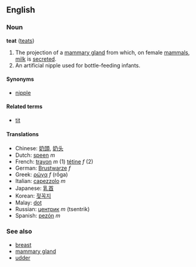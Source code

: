 ==English==
===Noun===
'''teat''' ([[teats]])

# The projection of a [[mammary gland]] from which, on female [[mammal]]s, [[milk]] is [[secrete]]d.
# An artificial nipple used for bottle-feeding infants.

====Synonyms====
*[[nipple]]

====Related terms====
*[[tit]]

====Translations====
*Chinese: [[奶頭]], [[奶头]]
*Dutch: [[speen]] ''m''
*French: [[trayon]] ''m'' (1)  [[tétine]] ''f'' (2)
*German: [[Brustwarze]] ''f''
*Greek: [[ρώγα]] ''f'' (rṓga)
*Italian: [[capezzolo]] ''m''
*Japanese: [[乳首]]
*Korean: [[젖꼭지]]
*Malay: [[dot]]
*Russian: [[центрик]] ''m'' (tsentrik)
*Spanish: [[pezón]] ''m''

===See also===
*[[breast]]
*[[mammary gland]]
*[[udder]]
